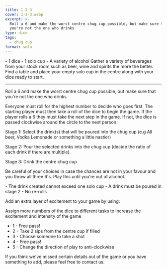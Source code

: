 ```yaml
---
title: 1 2 3
cover: 1-2-3.webp
excerpt: >-
  Roll a 6 and make the worst centre chug cup possible, but make sure that
  you're not the one who drinks
type: dice
tags:
  - chug cup
format: solo
---
```


<GameHero
  cover="/BeerGoggleGames/images/1-2-3.webp"
  alt="1 2 3"
/>

<GameSection title="Equipment" icon="/BeerGoggleGames/images/liquor.webp">
-   1 dice
-   1 solo cup
-   A variety of alcohol
</GameSection>

<GameSection title="Setup" icon="/BeerGoggleGames/images/settings.webp">
Gather a variety of beverages from your stock room such as beer, wine and spirits the more the better. Find a table and place your empty solo cup in the centre along with your dice ready to start.

* * *
</GameSection>

<GameSection title="Aim of the Game" icon="/BeerGoggleGames/images/target.webp">
<p>Roll a 6 and make the worst centre chug cup possible, but make sure that you're not the one who drinks</p>
</GameSection>

<GameSection title="How to Play" icon="/BeerGoggleGames/images/question.webp">
Everyone must roll for the highest number to decide who goes first. The starting player must then take a roll of the dice to begin the game. If the player rolls a 6 they must take the next step in the game. If not, the dice is passed clockwise around the circle to the next person.

Stage 1: Select the drink(s) that will be poured into the chug cup (e.g All beer, Vodka Lemonade or something a little nastier)

Stage 2: Pour the selected drinks into the chug cup (decide the ratio of each drink if there are multiple).

Stage 3: Drink the centre chug cup

Be careful of your choices in case the chances are not in your favour and you throw all three 6's. Play this until you're out of alcohol.
</GameSection>

<GameSection title="Rules" icon="/BeerGoggleGames/images/rules.webp">
-   The drink created cannot exceed one solo cup
-   A drink must be poured in stage 2
-   No re-rolls
</GameSection>

<GameSection title="Special Edition" icon="/BeerGoggleGames/images/special.webp">
<p>Add an extra layer of excitement to your game by using:</p>
</GameSection>

<GameSection title="**Extra Numbers**" icon="/BeerGoggleGames/images/question.webp">
Assign more numbers of the dice to different tasks to increase the excitement and intensity of the game

-   1 - Free pass!
-   2 - Take 2 sips from the centre cup if filled
-   3 - Choose someone to take a shot
-   4 - Free pass!
-   5 - Change the direction of play to anti-clockwise
</GameSection>

<ShareButtons title="1 2 3" />

<FeedbackCard>
<p>If you think we've missed certain details out of the game or you have something to add, please feel free to contact us.</p>
</FeedbackCard>

